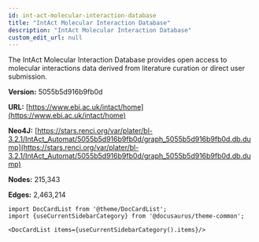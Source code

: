 ```yaml
---
id: int-act-molecular-interaction-database
title: "IntAct Molecular Interaction Database"
description: "IntAct Molecular Interaction Database"
custom_edit_url: null
---
```





The IntAct Molecular Interaction Database provides open access to molecular interactions data derived from literature curation or direct user submission.

**Version:** 5055b5d916b9fb0d

**URL:** [https://www.ebi.ac.uk/intact/home](https://www.ebi.ac.uk/intact/home)

**Neo4J:** [https://stars.renci.org/var/plater/bl-3.2.1/IntAct_Automat/5055b5d916b9fb0d/graph_5055b5d916b9fb0d.db.dump](https://stars.renci.org/var/plater/bl-3.2.1/IntAct_Automat/5055b5d916b9fb0d/graph_5055b5d916b9fb0d.db.dump)

**Nodes:** 215,343

**Edges:** 2,463,214





```mdx-code-block
import DocCardList from '@theme/DocCardList';
import {useCurrentSidebarCategory} from '@docusaurus/theme-common';

<DocCardList items={useCurrentSidebarCategory().items}/>
```
      